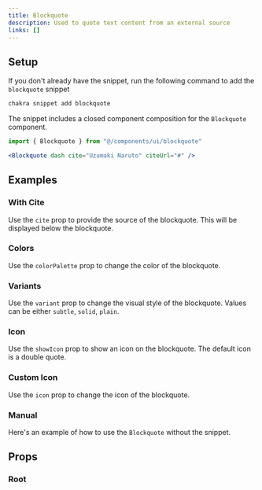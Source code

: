 ```yaml
---
title: Blockquote
description: Used to quote text content from an external source
links: []
---
```


<ExampleTabs name="blockquote-basic" />

## Setup

If you don't already have the snippet, run the following command to add the
`blockquote` snippet

```sh
chakra snippet add blockquote
```

The snippet includes a closed component composition for the `Blockquote`
component.

```jsx
import { Blockquote } from "@/components/ui/blockquote"
```

```jsx
<Blockquote dash cite="Uzumaki Naruto" citeUrl="#" />
```

## Examples

### With Cite

Use the `cite` prop to provide the source of the blockquote. This will be
displayed below the blockquote.

<ExampleTabs name="blockquote-with-cite" />

### Colors

Use the `colorPalette` prop to change the color of the blockquote.

<ExampleTabs name="blockquote-with-colors" />

### Variants

Use the `variant` prop to change the visual style of the blockquote. Values can
be either `subtle`, `solid`, `plain`.

<ExampleTabs name="blockquote-with-variants" />

### Icon

Use the `showIcon` prop to show an icon on the blockquote. The default icon is a
double quote.

<ExampleTabs name="blockquote-with-icon" />

### Custom Icon

Use the `icon` prop to change the icon of the blockquote.

<ExampleTabs name="blockquote-with-custom-icon" />

### Manual

Here's an example of how to use the `Blockquote` without the snippet.

<ExampleTabs name="blockquote-manual" />

## Props

### Root

<PropTable component="Blockquote" part="Root" />
